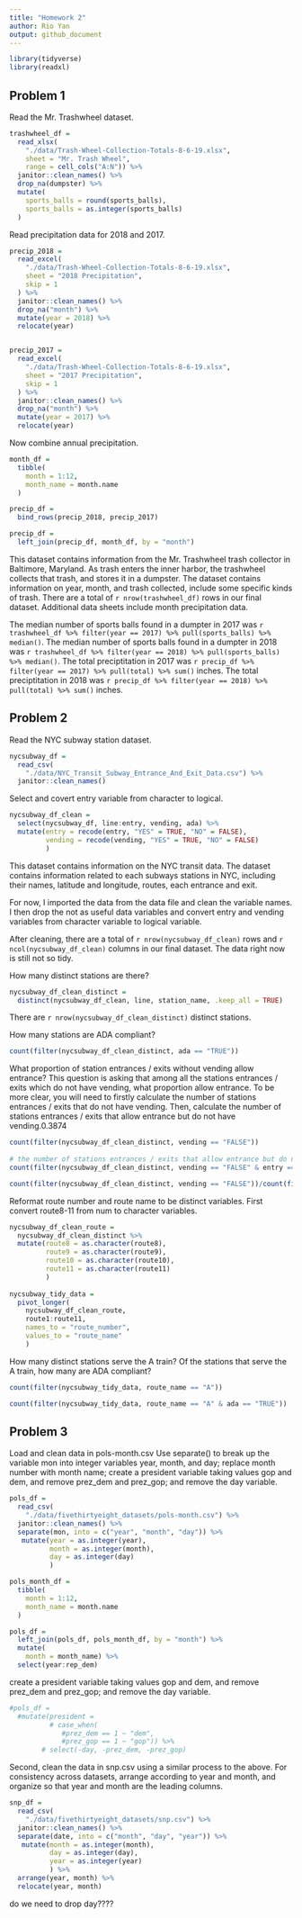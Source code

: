 ```yaml
---
title: "Homework 2"
author: Rio Yan
output: github_document
---
```


```r
library(tidyverse)
library(readxl)
```

## Problem 1

Read the Mr. Trashwheel dataset.

```r
trashwheel_df = 
  read_xlsx(
    "./data/Trash-Wheel-Collection-Totals-8-6-19.xlsx",
    sheet = "Mr. Trash Wheel",
    range = cell_cols("A:N")) %>% 
  janitor::clean_names() %>% 
  drop_na(dumpster) %>% 
  mutate(
    sports_balls = round(sports_balls),
    sports_balls = as.integer(sports_balls)
  )
```

Read precipitation data for 2018 and 2017.

```r
precip_2018 = 
  read_excel(
    "./data/Trash-Wheel-Collection-Totals-8-6-19.xlsx",
    sheet = "2018 Precipitation",
    skip = 1
  ) %>% 
  janitor::clean_names() %>% 
  drop_na("month") %>% 
  mutate(year = 2018) %>% 
  relocate(year)


precip_2017 = 
  read_excel(
    "./data/Trash-Wheel-Collection-Totals-8-6-19.xlsx",
    sheet = "2017 Precipitation",
    skip = 1
  ) %>% 
  janitor::clean_names() %>% 
  drop_na("month") %>% 
  mutate(year = 2017) %>% 
  relocate(year)
```

Now combine annual precipitation.

```r
month_df = 
  tibble(
    month = 1:12,
    month_name = month.name
  )

precip_df = 
  bind_rows(precip_2018, precip_2017)

precip_df = 
  left_join(precip_df, month_df, by = "month")

```


This dataset contains information from the Mr. Trashwheel trash collector in Baltimore, Maryland. As trash enters the inner harbor, the trashwheel collects that trash, and stores it in a dumpster. The dataset contains information on year, month, and trash collected, include some specific kinds of trash. There are a total of `r nrow(trashwheel_df)` rows in our final dataset. Additional data sheets include month precipitation data. 

The median number of sports balls found in a dumpter in 2017 was `r trashwheel_df %>% filter(year == 2017) %>% pull(sports_balls) %>% median()`. 
The median number of sports balls found in a dumpter in 2018 was `r trashwheel_df %>% filter(year == 2018) %>% pull(sports_balls) %>% median()`.
The total preciptitation in 2017 was `r precip_df %>% filter(year == 2017) %>% pull(total) %>% sum()` inches.
The total preciptitation in 2018 was `r precip_df %>% filter(year == 2018) %>% pull(total) %>% sum()` inches.



## Problem 2

Read the NYC subway station dataset.

```r
nycsubway_df = 
  read_csv(
    "./data/NYC_Transit_Subway_Entrance_And_Exit_Data.csv") %>% 
  janitor::clean_names()
```


Select and covert entry variable from character to logical.
```r
nycsubway_df_clean = 
  select(nycsubway_df, line:entry, vending, ada) %>% 
  mutate(entry = recode(entry, "YES" = TRUE, "NO" = FALSE),
         vending = recode(vending, "YES" = TRUE, "NO" = FALSE)
         )
```


This dataset contains information on the NYC transit data. The dataset contains information related to each subways stations in NYC, including their names, latitude and longitude, routes, each entrance and exit. 

For now, I imported the data from the data file and clean the variable names. I then drop the not as useful data variables and convert entry and vending variables from character variable to logical variable. 

After cleaning, there are a total of `r nrow(nycsubway_df_clean)` rows and `r ncol(nycsubway_df_clean)` columns in our final dataset. The data right now is still not so tidy.

How many distinct stations are there?

```r
nycsubway_df_clean_distinct = 
  distinct(nycsubway_df_clean, line, station_name, .keep_all = TRUE) 
```
There are `r nrow(nycsubway_df_clean_distinct)` distinct stations.


How many stations are ADA compliant?

```r
count(filter(nycsubway_df_clean_distinct, ada == "TRUE"))
```


What proportion of station entrances / exits without vending allow entrance?
This question is asking that among all the stations entrances / exits which do not have vending, what proportion allow entrance. To be more clear, you will need to firstly calculate the number of stations entrances / exits that do not have vending. Then, calculate the number of stations entrances / exits that allow entrance but do not have vending.0.3874

```r
count(filter(nycsubway_df_clean_distinct, vending == "FALSE"))
      
# the number of stations entrances / exits that allow entrance but do not have vending
count(filter(nycsubway_df_clean_distinct, vending == "FALSE" & entry == "TRUE"))

count(filter(nycsubway_df_clean_distinct, vending == "FALSE"))/count(filter(nycsubway_df_clean_distinct, vending == "FALSE" & entry == "TRUE"))
```


Reformat route number and route name to be distinct variables.
First convert route8-11 from num to character variables.

```r
nycsubway_df_clean_route = 
  nycsubway_df_clean_distinct %>% 
  mutate(route8 = as.character(route8),
         route9 = as.character(route9),
         route10 = as.character(route10),
         route11 = as.character(route11)
         )
       
nycsubway_tidy_data = 
  pivot_longer(
    nycsubway_df_clean_route,
    route1:route11,
    names_to = "route_number",
    values_to = "route_name"
    )
```

How many distinct stations serve the A train? Of the stations that serve the A train, how many are ADA compliant?

```r
count(filter(nycsubway_tidy_data, route_name == "A"))

count(filter(nycsubway_tidy_data, route_name == "A" & ada == "TRUE"))
```



## Problem 3

Load and clean data in pols-month.csv
Use separate() to break up the variable mon into integer variables year, month, and day; replace month number with month name; create a president variable taking values gop and dem, and remove prez_dem and prez_gop; and remove the day variable.

```r
pols_df = 
  read_csv(
    "./data/fivethirtyeight_datasets/pols-month.csv") %>% 
  janitor::clean_names() %>%
  separate(mon, into = c("year", "month", "day")) %>%
   mutate(year = as.integer(year),
          month = as.integer(month),
          day = as.integer(day)
          )

pols_month_df = 
  tibble(
    month = 1:12,
    month_name = month.name
  )

pols_df = 
  left_join(pols_df, pols_month_df, by = "month") %>% 
  mutate(
    month = month_name) %>% 
  select(year:rep_dem)
```

create a president variable taking values gop and dem, and remove prez_dem and prez_gop; and remove the day variable.

```r
#pols_df = 
  #mutate(president = 
          # case_when(
             #prez_dem == 1 ~ "dem",
             #prez_gop == 1 ~ "gop")) %>% 
        # select(-day, -prez_dem, -prez_gop)
```

Second, clean the data in snp.csv using a similar process to the above. For consistency across datasets, arrange according to year and month, and organize so that year and month are the leading columns.

```r
snp_df = 
  read_csv(
    "./data/fivethirtyeight_datasets/snp.csv") %>% 
  janitor::clean_names() %>%
  separate(date, into = c("month", "day", "year")) %>%
   mutate(month = as.integer(month),
          day = as.integer(day),
          year = as.integer(year)
          ) %>% 
  arrange(year, month) %>% 
  relocate(year, month)
```
do we need to drop day????



